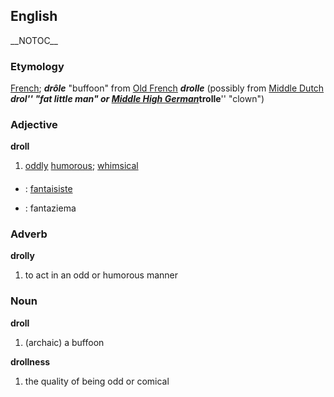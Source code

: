 ==English== __NOTOC__
=== Etymology ===
[[French]]; '''''drôle''''' "buffoon" from [[Old French]] '''''drolle''''' (possibly from [[Middle Dutch]] '''''drol''''' "fat little man" or [[Middle High German]] '''''trolle''''' "clown")
=== Adjective ===
'''droll'''
# [[odd]]ly [[humorous]]; [[whimsical]]

===={{trans}}====

* {{fr}} : [[fantaisiste]]
* {{io}} : fantaziema

=== Adverb ===
'''drolly'''
# to act in an odd or humorous manner

=== Noun ===
'''droll'''
# (archaic) a buffoon
'''drollness'''
# the quality of being odd or comical
